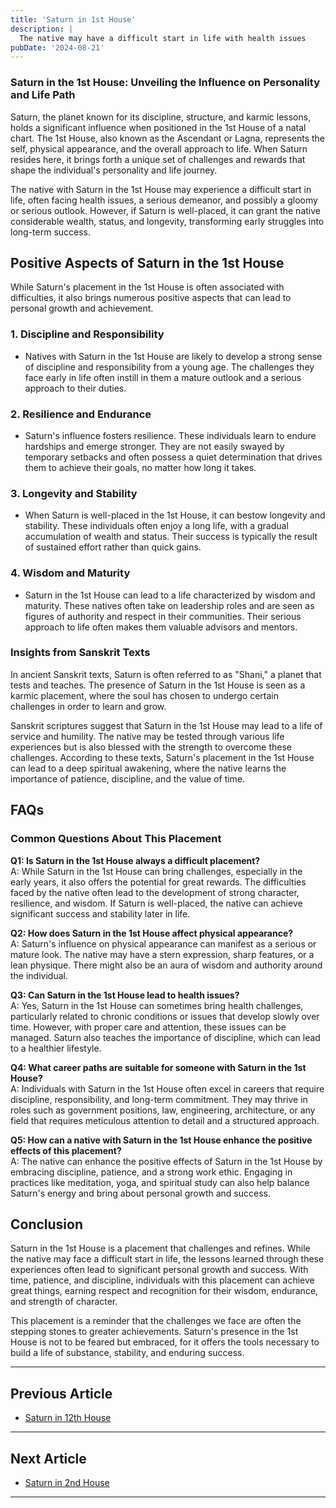 ```yaml
---
title: 'Saturn in 1st House'
description: |
  The native may have a difficult start in life with health issues
pubDate: '2024-08-21'
---
```


### Saturn in the 1st House: Unveiling the Influence on Personality and Life Path

Saturn, the planet known for its discipline, structure, and karmic lessons, holds a significant influence when positioned in the 1st House of a natal chart. The 1st House, also known as the Ascendant or Lagna, represents the self, physical appearance, and the overall approach to life. When Saturn resides here, it brings forth a unique set of challenges and rewards that shape the individual's personality and life journey.

The native with Saturn in the 1st House may experience a difficult start in life, often facing health issues, a serious demeanor, and possibly a gloomy or serious outlook. However, if Saturn is well-placed, it can grant the native considerable wealth, status, and longevity, transforming early struggles into long-term success.

## Positive Aspects of Saturn in the 1st House

While Saturn's placement in the 1st House is often associated with difficulties, it also brings numerous positive aspects that can lead to personal growth and achievement.

### 1. **Discipline and Responsibility**
   - Natives with Saturn in the 1st House are likely to develop a strong sense of discipline and responsibility from a young age. The challenges they face early in life often instill in them a mature outlook and a serious approach to their duties.

### 2. **Resilience and Endurance**
   - Saturn's influence fosters resilience. These individuals learn to endure hardships and emerge stronger. They are not easily swayed by temporary setbacks and often possess a quiet determination that drives them to achieve their goals, no matter how long it takes.

### 3. **Longevity and Stability**
   - When Saturn is well-placed in the 1st House, it can bestow longevity and stability. These individuals often enjoy a long life, with a gradual accumulation of wealth and status. Their success is typically the result of sustained effort rather than quick gains.

### 4. **Wisdom and Maturity**
   - Saturn in the 1st House can lead to a life characterized by wisdom and maturity. These natives often take on leadership roles and are seen as figures of authority and respect in their communities. Their serious approach to life often makes them valuable advisors and mentors.

### Insights from Sanskrit Texts

In ancient Sanskrit texts, Saturn is often referred to as "Shani," a planet that tests and teaches. The presence of Saturn in the 1st House is seen as a karmic placement, where the soul has chosen to undergo certain challenges in order to learn and grow. 

Sanskrit scriptures suggest that Saturn in the 1st House may lead to a life of service and humility. The native may be tested through various life experiences but is also blessed with the strength to overcome these challenges. According to these texts, Saturn's placement in the 1st House can lead to a deep spiritual awakening, where the native learns the importance of patience, discipline, and the value of time.

## FAQs

### Common Questions About This Placement

**Q1: Is Saturn in the 1st House always a difficult placement?**  
A: While Saturn in the 1st House can bring challenges, especially in the early years, it also offers the potential for great rewards. The difficulties faced by the native often lead to the development of strong character, resilience, and wisdom. If Saturn is well-placed, the native can achieve significant success and stability later in life.

**Q2: How does Saturn in the 1st House affect physical appearance?**  
A: Saturn's influence on physical appearance can manifest as a serious or mature look. The native may have a stern expression, sharp features, or a lean physique. There might also be an aura of wisdom and authority around the individual.

**Q3: Can Saturn in the 1st House lead to health issues?**  
A: Yes, Saturn in the 1st House can sometimes bring health challenges, particularly related to chronic conditions or issues that develop slowly over time. However, with proper care and attention, these issues can be managed. Saturn also teaches the importance of discipline, which can lead to a healthier lifestyle.

**Q4: What career paths are suitable for someone with Saturn in the 1st House?**  
A: Individuals with Saturn in the 1st House often excel in careers that require discipline, responsibility, and long-term commitment. They may thrive in roles such as government positions, law, engineering, architecture, or any field that requires meticulous attention to detail and a structured approach.

**Q5: How can a native with Saturn in the 1st House enhance the positive effects of this placement?**  
A: The native can enhance the positive effects of Saturn in the 1st House by embracing discipline, patience, and a strong work ethic. Engaging in practices like meditation, yoga, and spiritual study can also help balance Saturn's energy and bring about personal growth and success.

## Conclusion

Saturn in the 1st House is a placement that challenges and refines. While the native may face a difficult start in life, the lessons learned through these experiences often lead to significant personal growth and success. With time, patience, and discipline, individuals with this placement can achieve great things, earning respect and recognition for their wisdom, endurance, and strength of character.

This placement is a reminder that the challenges we face are often the stepping stones to greater achievements. Saturn's presence in the 1st House is not to be feared but embraced, for it offers the tools necessary to build a life of substance, stability, and enduring success.

---

## Previous Article
- [Saturn in 12th House](/blogs-md/0607_Saturn_in_Houses/060712_Saturn_in_12th_House.mdx)

---

## Next Article
- [Saturn in 2nd House](/blogs-md/0607_Saturn_in_Houses/060702_Saturn_in_2nd_House.mdx)

---
